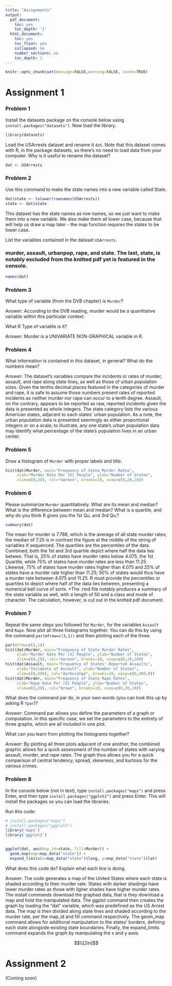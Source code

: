 ```yaml
---
title: "Assignments"
output:
  pdf_document:
    toc: yes
    toc_depth: '1'
  html_document:
    toc: yes
    toc_float: yes
    collapsed: no
    number_sections: no
    toc_depth: 1
---
```


```r
knitr::opts_chunk$set(message=FALSE,warning=FALSE, cache=TRUE)
```
# Assignment 1

### Problem 1 

Install the datasets package on the console below using `install.packages("datasets")`. Now load the library.

```r
library(datasets)
```

Load the USArrests dataset and rename it `dat`. Note that this dataset comes with R, in the package datasets, so there's no need to load data from your computer. Why is it useful to rename the dataset?

```r
dat <- USArrests
```


### Problem 2

Use this command to make the state names into a new variable called State. 

```r
dat$state <- tolower(rownames(USArrests))
state <- dat$state
```

This dataset has the state names as row names, so we just want to make them into a new variable. We also make them all lower case, because that will help us draw a map later - the map function requires the states to be lower case.

List the variables contained in the dataset `USArrests`.

### murder, assault, urbanpop, rape, and state. The last, state, is notably excluded from the knitted pdf yet is featured in the console.

```r
names(dat)
```



### Problem 3 

What type of variable (from the DVB chapter) is `Murder`? 

Answer: According to the DVB reading, murder would be a quantitative variable within this particular context.

What R Type of variable is it?

Answer: Murder is a UNIVARIATE NON-GRAPHICAL variable in R.


### Problem 4

What information is contained in this dataset, in general? What do the numbers mean? 

Answer: The dataset's variables compare the incidents or rates of murder, assault, and rape along state lines, as well as those of urban population sizes. Given the tenths decimal places featured in the categories of murder and rape, it is safe to assume those numbers present rates of reported incidents as neither murder nor rape can occur to a tenth degree. Assault, on the contrary, appears to be reported as raw, reported incidents given the data is presented as whole integers. The state category lists the various American states, adjacent to each states' urban population. As a note, the urban population data is presented seemingly as either proportional integers or on a scale; to illustrate, any one state's urban population data may identify what percentage of the state's population lives in an urban center. 


### Problem 5

Draw a histogram of `Murder` with proper labels and title.

```r
hist(dat$Murder, main="Frequency of State Murder Rates",
     xlab="Murder Rate Per [X] People", ylab="Number of States",
     xlim=c(0,20), col="maroon", breaks=10, xaxp=c(0,20,10))
```


### Problem 6

Please summarize `Murder` quantitatively. What are its mean and median? What is the difference between mean and median? What is a quartile, and why do you think R gives you the 1st Qu. and 3rd Qu.?

```r
summary(dat)
```
The mean for murder is 7.788, which is the average of all state murder rates; the median of 7.25 is in contrast the figure at the middle of the string of variables if sequenced. The quartiles are the percentiles of the data. Combined, both the 1st and 3rd quartile depict where half the data lies betwee. That is, 25% of states have murder rates below 4.075, the 1st Quartile, while 75% of states have murder rates are less than 11.25. Likewise, 75% of states have murder rates higher than 4.075 and 25% of states have a murder rate higher than 11.25; 50% of states would thus have a murder rate between 4.075 and 11.25. R must provide the percentiles or quartiles to depict where half of the data lies between, presenting a numerical bell curve of sorts. *The .rmd file notably produces a summary of the state variable as well, with a length of 50 and a class and mode of character. The calculation, however, is cut out in the knitted pdf document.


### Problem 7

Repeat the same steps you followed for `Murder`, for the variables `Assault` and `Rape`. Now plot all three histograms together. You can do this by using the command `par(mfrow=c(3,1))` and then plotting each of the three. 

```r
par(mfrow=c(3,1))
hist(dat$Murder, main="Frequency of State Murder Rates",
     xlab="Murder Rate Per [X] People", ylab="Number of States",
     xlim=c(0,20), col="maroon", breaks=10, xaxp=c(0,20,10))
hist(dat$Assault, main="Frequency of States' Reported Assaults",
     xlab="Incidents of Assault", ylab="Number of States",
     xlim=c(0,400), col="darkorange", breaks=10, xaxp=c(0,400,8))
hist(dat$Murder, main="Frequency of State Rape Rates", 
     xlab="Rape Rate Per [X] People", ylab="Number of States",
     xlim=c(0,20), col="brown", breaks=10, xaxp=c(0,20,10))
```

What does the command par do, in your own words (you can look this up by asking R `?par`)?

Answer: Command par allows you define the parameters of a graph or computation. In this specific case, we set the parameters to the entirety of three graphs, which are all included in one plot.

What can you learn from plotting the histograms together?

Answer: By plotting all three plots adjacent of one another, the combined graphic allows for a quick assessment of the number of states with varying assault, murder, and rape rates. The graph thus allows you for a quick comparison of central tendency, spread, skewness, and kurtosis for the various crimes. 
  
  
### Problem 8

In the console below (not in text), type `install.packages("maps")` and press Enter, and then type `install.packages("ggplot2")` and press Enter. This will install the packages so you can load the libraries.

Run this code:

```r
# install.packages("maps")
# install.packages("ggplot2")
library('maps') 
library('ggplot2') 


ggplot(dat, aes(map_id=state, fill=Murder)) + 
  geom_map(map=map_data("state")) + 
  expand_limits(x=map_data("state")$long, y=map_data("state")$lat)
```

What does this code do? Explain what each line is doing.

Answer: The code generates a map of the United States where each state is shaded according to their murder rate. States with darker shadings have lower murder rates as those with ligher shades have higher murder rates. The install commands download the graphed data, that is they download a map and hold the manipulated data. The ggplot command then creates the graph by loading the "dat" variable, which was predefined as the US Arrest data. The map is then divided along state lines and shaded according to the murder rate, per the map_id and fill command respectively. The geom_map command allows for additional manipulation to the states' borders, defining each state alongside existing state boundaries. Finally, the expand_limits command expands the graph by manipulating the x and y axes.

$$\\[2in]$$




# Assignment 2 

(Coming soon)


